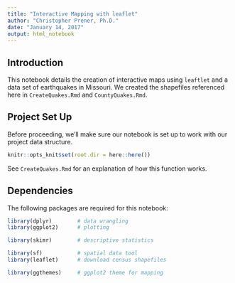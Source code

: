 ```yaml
---
title: "Interactive Mapping with leaflet"
author: "Christopher Prener, Ph.D."
date: "January 14, 2017"
output: html_notebook
---
```


## Introduction
This notebook details the creation of interactive maps using `leaftlet` and a data set of earthquakes in Missouri. We created the shapefiles referenced here in `CreateQuakes.Rmd` and `CountyQuakes.Rmd`.

## Project Set Up
Before proceeding, we'll make sure our notebook is set up to work with our project data structure.

```r
knitr::opts_knit$set(root.dir = here::here())
```

See `CreateQuakes.Rmd` for an explanation of how this function works.

## Dependencies
The following packages are required for this notebook:

```r
library(dplyr)        # data wrangling
library(ggplot2)      # plotting

library(skimr)        # descriptive statistics

library(sf)           # spatial data tool
library(leaflet)      # download census shapefiles

library(ggthemes)     # ggplot2 theme for mapping
```

## 